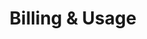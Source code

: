 ---
title: 'Billing & Usage'
description: 'Display inline code and code blocks'
icon: 'credit-card'
---